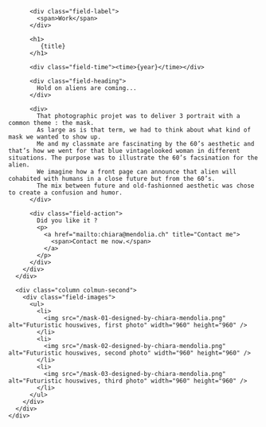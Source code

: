 

<Layout class="work" title={title}>
  <main class="region-content work">
    <div class="region">
      <div class="column column-first">
        <div class="field-body">

          <div class="field-label">
            <span>Work</span>
          </div>

          <h1>
             {title}
          </h1>

          <div class="field-time"><time>{year}</time></div>

          <div class="field-heading">
            Hold on aliens are coming...
          </div>

          <div>
            That photographic projet was to deliver 3 portrait with a common theme : the mask.
            As large as is that term, we had to think about what kind of mask we wanted to show up.
            Me and my classmate are fascinating by the 60’s aesthetic and that’s how we went for that blue vintagelooked woman in different situations. The purpose was to illustrate the 60’s facsination for the alien.
            We imagine how a front page can announce that alien will cohabited with humans in a close future but from the 60’s.
            The mix between future and old-fashionned aesthetic was chose to create a confusion and humor.
          </div>

          <div class="field-action">
            Did you like it ?
            <p>
              <a href="mailto:chiara@mendolia.ch" title="Contact me">
                <span>Contact me now.</span>
              </a>
            </p>
          </div>
        </div>
      </div>

      <div class="column colmun-second">
        <div class="field-images">
          <ul>
            <li>
              <img src="/mask-01-designed-by-chiara-mendolia.png" alt="Futuristic houswives, first photo" width="960" height="960" />
            </li>
            <li>
              <img src="/mask-02-designed-by-chiara-mendolia.png" alt="Futuristic houswives, second photo" width="960" height="960" />
            </li>
            <li>
              <img src="/mask-03-designed-by-chiara-mendolia.png" alt="Futuristic houswives, third photo" width="960" height="960" />
            </li>
          </ul>
        </div>
      </div>
    </div>

  </main>
</Layout>
